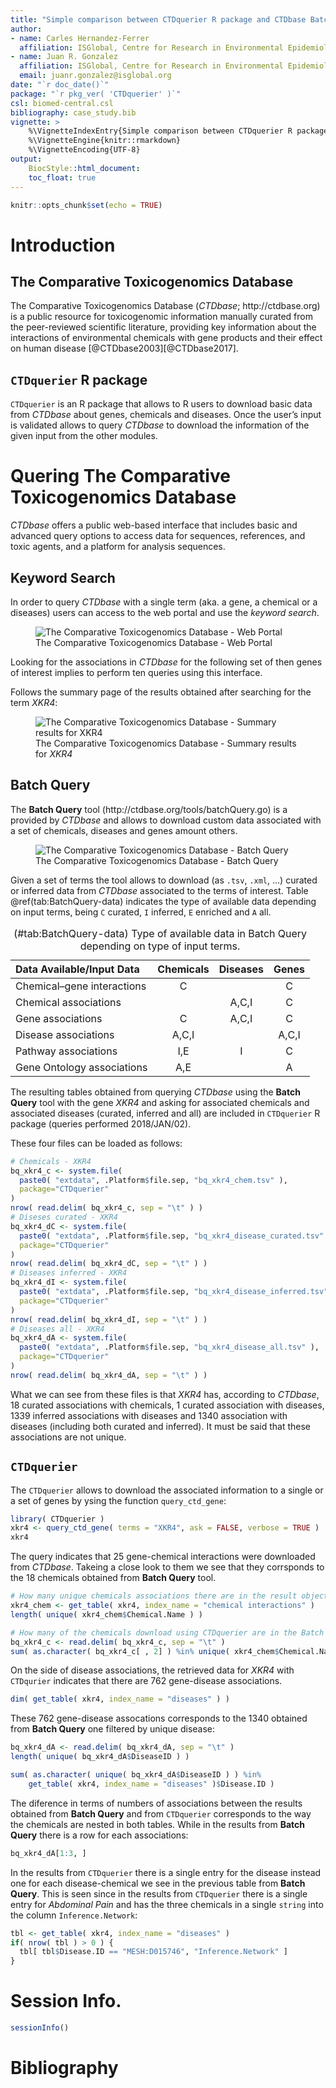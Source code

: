 ```yaml
---
title: "Simple comparison between CTDquerier R package and CTDbase Batch Query web tool"
author:
- name: Carles Hernandez-Ferrer
  affiliation: ISGlobal, Centre for Research in Environmental Epidemiology ( CREAL )
- name: Juan R. Gonzalez
  affiliation: ISGlobal, Centre for Research in Environmental Epidemiology ( CREAL )
  email: juanr.gonzalez@isglobal.org
date: "`r doc_date()`"
package: "`r pkg_ver( 'CTDquerier' )`"
csl: biomed-central.csl
bibliography: case_study.bib
vignette: >
    %\VignetteIndexEntry{Simple comparison between CTDquerier R package and CTDbase Batch Query web tool}
    %\VignetteEngine{knitr::rmarkdown}
    %\VignetteEncoding{UTF-8}
output: 
    BiocStyle::html_document:
    toc_float: true
---
```



```r
knitr::opts_chunk$set(echo = TRUE)
```

# Introduction

## The Comparative Toxicogenomics Database

The Comparative Toxicogenomics Database (*CTDbase*; http://ctdbase.org) is a public resource for toxicogenomic information manually curated from the peer-reviewed scientific literature, providing key information about the interactions of environmental chemicals with gene products and their effect on human disease [@CTDbase2003][@CTDbase2017]. 

## `CTDquerier` R package

`CTDquerier` is an R package that allows to R users to download basic data from *CTDbase* about genes, chemicals and diseases. Once the user's input is validated allows to query *CTDbase* to download the information of the given input from the other modules.

# Quering The Comparative Toxicogenomics Database

*CTDbase* offers a public web-based interface that includes basic and advanced query options to access data for sequences, references, and toxic agents, and a platform for analysis sequences.

## Keyword Search

In order to query *CTDbase* with a single term (aka. a gene, a chemical or a diseases) users can access to the web portal and use the *keyword search*.

![The Comparative Toxicogenomics Database - Web Portal](img/01_CTDbase.png)

Looking for the associations in *CTDbase* for the following set of then genes of interest implies to perform ten queries using this interface.

Follows the summary page of the results obtained after searching for the term *XKR4*:

![The Comparative Toxicogenomics Database - Summary results for *XKR4*](img/02_XKR4_keyword.png)

## Batch Query

The **Batch Query** tool (http://ctdbase.org/tools/batchQuery.go) is a provided by *CTDbase* and allows to download custom data associated with a set of chemicals, diseases and genes amount others.

![The Comparative Toxicogenomics Database - Batch Query](img/03_BatchQuery.png)

Given a set of terms the tool allows to download (as `.tsv`, `.xml`, ...) curated or inferred data from *CTDbase* associated to the terms of interest. Table \@ref(tab:BatchQuery-data) indicates the type of available data depending on input terms, being `C` curated, `I` inferred, `E` enriched and `A` all.

| Data Available/Input Data| Chemicals | Diseases | Genes |
|:-------------------------|:---------:|:--------:|:-----:|
|Chemical–gene interactions| C         |          | C     |
|Chemical associations     |           | A,C,I    | C     |
|Gene associations         | C         | A,C,I    | C     |
|Disease associations      | A,C,I     |          | A,C,I |
|Pathway associations      | I,E       | I        | C     |
|Gene Ontology associations| A,E       |          | A     |

: (\#tab:BatchQuery-data) Type of available data in Batch Query depending on type of input terms.

The resulting tables obtained from querying *CTDbase* using the **Batch Query** tool with the gene *XKR4* and asking for associated chemicals and associated diseases (curated, inferred and all) are included in `CTDquerier` R package (queries performed 2018/JAN/02).

These four files can be loaded as follows:

```r
# Chemicals - XKR4
bq_xkr4_c <- system.file(
  paste0( "extdata", .Platform$file.sep, "bq_xkr4_chem.tsv" ), 
  package="CTDquerier"
)
nrow( read.delim( bq_xkr4_c, sep = "\t" ) )
# Diseses curated - XKR4
bq_xkr4_dC <- system.file(
  paste0( "extdata", .Platform$file.sep, "bq_xkr4_disease_curated.tsv" ), 
  package="CTDquerier"
)
nrow( read.delim( bq_xkr4_dC, sep = "\t" ) )
# Diseases inferred - XKR4
bq_xkr4_dI <- system.file(
  paste0( "extdata", .Platform$file.sep, "bq_xkr4_disease_inferred.tsv" ), 
  package="CTDquerier"
)
nrow( read.delim( bq_xkr4_dI, sep = "\t" ) )
# Diseases all - XKR4
bq_xkr4_dA <- system.file(
  paste0( "extdata", .Platform$file.sep, "bq_xkr4_disease_all.tsv" ), 
  package="CTDquerier"
)
nrow( read.delim( bq_xkr4_dA, sep = "\t" ) )
```

What we can see from these files is that *XKR4* has, according to *CTDbase*, 18 curated associations with chemicals, 1 curated association with diseases, 1339 inferred associations with diseases and 1340 association with diseases (including both curated and inferred). It must be said that these associations are not unique.

## `CTDquerier`

The `CTDquerier` allows to download the associated information to a single or a set of genes by ysing the function `query_ctd_gene`:

```r
library( CTDquerier )
xkr4 <- query_ctd_gene( terms = "XKR4", ask = FALSE, verbose = TRUE )
xkr4
```



The query indicates that 25 gene-chemical interactions were downloaded from *CTDbase*. Takeing a close look to them we see that they corrsponds to the 18 chemicals obtained from **Batch Query** tool.

```r
# How many unique chemicals associations there are in the result object?
xkr4_chem <- get_table( xkr4, index_name = "chemical interactions" )
length( unique( xkr4_chem$Chemical.Name ) )

# How many of the chemicals download using CTDquerier are in the Batch Query files?
bq_xkr4_c <- read.delim( bq_xkr4_c, sep = "\t" )
sum( as.character( bq_xkr4_c[ , 2] ) %in% unique( xkr4_chem$Chemical.Name ) )
```

On the side of disease associations, the retrieved data for *XKR4* with `CTDqurier` indicates that there are 762 gene-disease associations.

```r
dim( get_table( xkr4, index_name = "diseases" ) )
```

These 762 gene-disease assocations corresponds to the 1340 obtained from **Batch Query** one filtered by unique disease:

```r
bq_xkr4_dA <- read.delim( bq_xkr4_dA, sep = "\t" )
length( unique( bq_xkr4_dA$DiseaseID ) )

sum( as.character( unique( bq_xkr4_dA$DiseaseID ) ) %in% 
    get_table( xkr4, index_name = "diseases" )$Disease.ID )
```

The diference in terms of numbers of associations between the results obtained from **Batch Query** and from `CTDquerier` corresponds to the way the chemicals are nested in both tables. While in the results from **Batch Query** there is a row for each associations:

```r
bq_xkr4_dA[1:3, ]
```

In the results from `CTDquerier` there is a single entry for the disease instead one for each disease-chemical we see in the previous table from **Batch Query**. This is seen since in the results from `CTDquerier` there is a single entry for *Abdominal Pain* and has the three chemicals in a single `string` into the column `Inference.Network`:

```r
tbl <- get_table( xkr4, index_name = "diseases" )
if( nrow( tbl ) > 0 ) {
  tbl[ tbl$Disease.ID == "MESH:D015746", "Inference.Network" ]
}
```

# Session Info.

```r
sessionInfo()
```

# Bibliography

